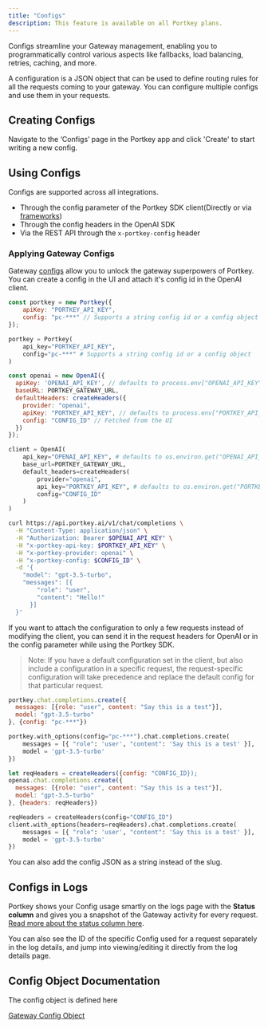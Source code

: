 ```yaml
---
title: "Configs"
description: This feature is available on all Portkey plans.
---
```


Configs streamline your Gateway management, enabling you to programmatically control various aspects like fallbacks, load balancing, retries, caching, and more.

A configuration is a JSON object that can be used to define routing rules for all the requests coming to your gateway. You can configure multiple configs and use them in your requests.

## Creating Configs

Navigate to the ‘Configs’ page in the Portkey app and click 'Create' to start writing a new config.

## Using Configs

Configs are supported across all integrations.

* Through the config parameter of the Portkey SDK client(Directly or via [frameworks](/integrations/llms))
* Through the config headers in the OpenAI SDK
* Via the REST API through the `x-portkey-config` header

### Applying Gateway Configs

Gateway [configs](/product/ai-gateway/configs) allow you to unlock the gateway superpowers of Portkey. You can create a config in the UI and attach it's config id in the OpenAI client.

<Tabs>
  <Tab title="NodeJS">

```js
const portkey = new Portkey({
    apiKey: "PORTKEY_API_KEY",
    config: "pc-***" // Supports a string config id or a config object
});
```
  </Tab>
  <Tab title="Python">

```py
portkey = Portkey(
    api_key="PORTKEY_API_KEY",
    config="pc-***" # Supports a string config id or a config object
)
```
  </Tab>
  <Tab title="OpenAI NodeJS">

```js
const openai = new OpenAI({
  apiKey: 'OPENAI_API_KEY', // defaults to process.env["OPENAI_API_KEY"],
  baseURL: PORTKEY_GATEWAY_URL,
  defaultHeaders: createHeaders({
    provider: "openai",
    apiKey: "PORTKEY_API_KEY", // defaults to process.env["PORTKEY_API_KEY"]
    config: "CONFIG_ID" // Fetched from the UI
  })
});
```
  </Tab>
  <Tab title="OpenAI Python">

```python
client = OpenAI(
    api_key="OPENAI_API_KEY", # defaults to os.environ.get("OPENAI_API_KEY")
    base_url=PORTKEY_GATEWAY_URL,
    default_headers=createHeaders(
        provider="openai",
        api_key="PORTKEY_API_KEY", # defaults to os.environ.get("PORTKEY_API_KEY")
        config="CONFIG_ID"
    )
)
```
  </Tab>
<Tab title="cURL">

```sh
curl https://api.portkey.ai/v1/chat/completions \
  -H "Content-Type: application/json" \
  -H "Authorization: Bearer $OPENAI_API_KEY" \
  -H "x-portkey-api-key: $PORTKEY_API_KEY" \
  -H "x-portkey-provider: openai" \
  -H "x-portkey-config: $CONFIG_ID" \
  -d '{
    "model": "gpt-3.5-turbo",
    "messages": [{
        "role": "user",
        "content": "Hello!"
      }]
  }'
```
  </Tab>
</Tabs>

If you want to attach the configuration to only a few requests instead of modifying the client, you can send it in the request headers for OpenAI or in the config parameter while using the Portkey SDK.

> Note: If you have a default configuration set in the client, but also include a configuration in a specific request, the request-specific configuration will take precedence and replace the default config for that particular request.

<Tabs>
  <Tab title="NodeJS">

```js
portkey.chat.completions.create({
  messages: [{role: "user", content: "Say this is a test"}],
  model: "gpt-3.5-turbo"
}, {config: "pc-***"})
```
  </Tab>
  <Tab title="Python">

```py
portkey.with_options(config="pc-***").chat.completions.create(
    messages = [{ "role": 'user', "content": 'Say this is a test' }],
    model = 'gpt-3.5-turbo'
})
```
  </Tab>
  <Tab title="OpenAI NodeJS">

```js
let reqHeaders = createHeaders({config: "CONFIG_ID});
openai.chat.completions.create({
  messages: [{role: "user", content: "Say this is a test"}],
  model: "gpt-3.5-turbo"
}, {headers: reqHeaders})
```
  </Tab>
  <Tab title="OpenAI Python">

```py
reqHeaders = createHeaders(config="CONFIG_ID")
client.with_options(headers=reqHeaders).chat.completions.create(
    messages = [{ "role": 'user', "content": 'Say this is a test' }],
    model = 'gpt-3.5-turbo'
})
```
  </Tab>
</Tabs>


<Info>
You can also add the config JSON as a string instead of the slug.
</Info>

## Configs in Logs

Portkey shows your Config usage smartly on the logs page with the **Status column** and gives you a snapshot of the Gateway activity for every request. [Read more about the status column here](https://portkey.ai/docs/product/observability/logs#request-status-guide).

You can also see the ID of the specific Config used for a request separately in the log details, and jump into viewing/editing it directly from the log details page.

## Config Object Documentation

The config object is defined here

[Gateway Config Object](/api-reference/config-object)
